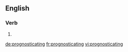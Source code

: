 ==English==

===Verb===
{{head|en|present participle}}

# {{present participle of|prognosticate|lang=en}}

[[de:prognosticating]]
[[fr:prognosticating]]
[[vi:prognosticating]]